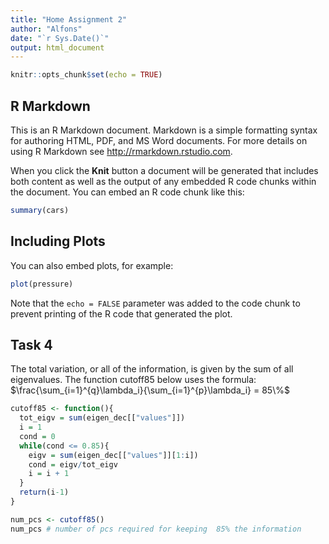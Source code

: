 ```yaml
---
title: "Home Assignment 2"
author: "Alfons"
date: "`r Sys.Date()`"
output: html_document
---
```


```r
knitr::opts_chunk$set(echo = TRUE)
```

## R Markdown

This is an R Markdown document. Markdown is a simple formatting syntax for authoring HTML, PDF, and MS Word documents. For more details on using R Markdown see <http://rmarkdown.rstudio.com>.

When you click the **Knit** button a document will be generated that includes both content as well as the output of any embedded R code chunks within the document. You can embed an R code chunk like this:

```r
summary(cars)
```

## Including Plots

You can also embed plots, for example:

```r
plot(pressure)
```

Note that the `echo = FALSE` parameter was added to the code chunk to prevent printing of the R code that generated the plot.

## Task 4
The total variation, or all of the information, is given by the sum of all eigenvalues. The function cutoff85 below uses the formula:
$\frac{\sum_{i=1}^{q}\lambda_i}{\sum_{i=1}^{p}\lambda_i} = 85\%$
```r
cutoff85 <- function(){
  tot_eigv = sum(eigen_dec[["values"]])
  i = 1
  cond = 0
  while(cond <= 0.85){
    eigv = sum(eigen_dec[["values"]][1:i])
    cond = eigv/tot_eigv
    i = i + 1
  }
  return(i-1)
}

```

```r
num_pcs <- cutoff85()
num_pcs # number of pcs required for keeping  85% the information
```

